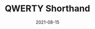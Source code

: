 ---
title: QWERTY Shorthand
tags: [writing systems]
start_date: 2021-01-09
date: 2021-08-15
draft: true
slug: '/qwerty-shorthand'
---
